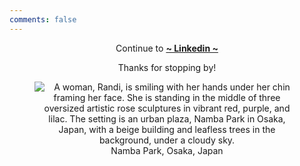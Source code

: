 ```yaml
---
comments: false
---
```


<center>

Continue to **[~ Linkedin ~](https://www.linkedin.com/in/randi-bolt/)**

Thanks for stopping by!

![Namba Park, Osaka, Japan](../img/namba-park.jpg){alt="A woman, Randi, is smiling with her hands under her chin framing her face. She is standing in the middle of three oversized artistic rose sculptures in vibrant red, purple, and lilac. The setting is an urban plaza, Namba Park in Osaka, Japan, with a beige building and leafless trees in the background, under a cloudy sky."}

</center>